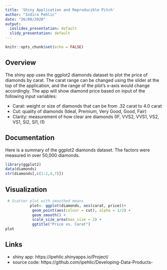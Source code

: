 ```yaml
---
title: 'Shiny Application and Reproducible Pitch'
author: "Indira Pehlic"
date: "26/08/2020"
output:
  ioslides_presentation: default
  slidy_presentation: default
---
```


```r
knitr::opts_chunk$set(echo = FALSE)
```

## Overview


The shiny app uses the ggplot2 diamonds dataset to plot the price of diamonds by carat. The carat range can be changed using the slider at the top of the application, and the range of the plot’s x-axis would change accordingly. The app will show diamond price based on input of the following input variables: 

- Carat: weight or size of diamonds that can be from .32 carat to 4.0 carat
- Cut: quality of diamonds (Ideal, Premium, Very Good, Good, Fair)
- Clarity: measurement of how clear are diamonds (IF, VVS2, VVS1, VS2, VS1, SI2, SI1, I1)

## Documentation 

Here is a summary of the ggplot2 diamonds dataset. The factors were measured in over 50,000 diamonds. 
```r
library(ggplot2)
data(diamonds)
str(diamonds[,c(1:2,4,7)])
```

## Visualization 

```r
 # Scatter plot with smoothed means
           plot<- ggplot(diamonds, aes(carat, price))+
            geom_point(aes(colour = cut), alpha = 1/2) +
            geom_smooth() +
            scale_size_area(max_size = 2) +
            ggtitle("Price vs. Carat")
plot
```

## Links 

- shiny app:   https://ipehlic.shinyapps.io/Project/
- source code: https://github.com/ipehlic/Developing-Data-Products-





